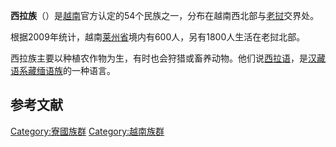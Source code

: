 {{Infobox Ethnic group
|group=西拉族
|image=Si La people.jpg
|poptime=
|popplace={{VIE}} 709 (2009)<ref>{{cite web|title=The 2009 Vietnam Population and Housing Census: Completed Results|url=http://www.gso.gov.vn/Modules/Doc_Download.aspx?DocID=12724|publisher=General Statistics Office of Vietnam: Central Population and Housing Census Steering Committee|date=June 2010|accessdate=26 November 2013|page=135|archive-date=2013-10-18|archive-url=https://web.archive.org/web/20131018040824/http://www.gso.gov.vn/Modules/Doc_Download.aspx?DocID=12724|dead-url=no}}</ref><br/>{{LAO}} 1800
|rels=万物有灵、佛教、基督教
|langs=[[西拉语|西拉语]]、[[越南语|越南语]]、[[老挝语|老挝语]]
|related= 
}}
'''西拉族'''（{{vie|v=Người Si La}}）是[[越南|越南]]官方认定的54个民族之一，分布在越南西北部与[[老挝|老挝]]交界处。

根据2009年统计，越南[[莱州省|莱州省]]境内有600人，另有1800人生活在老挝北部。

西拉族主要以种植农作物为生，有时也会狩猎或畜养动物。他们说[[西拉语|西拉语]]，是[[汉藏语系|汉藏语系]][[藏缅语族|藏缅语族]]的一种语言。

==参考文献==
{{reflist}}

{{老挝族群}}
{{越南民族}}
[[Category:寮國族群|Category:寮國族群]]
[[Category:越南族群|Category:越南族群]]